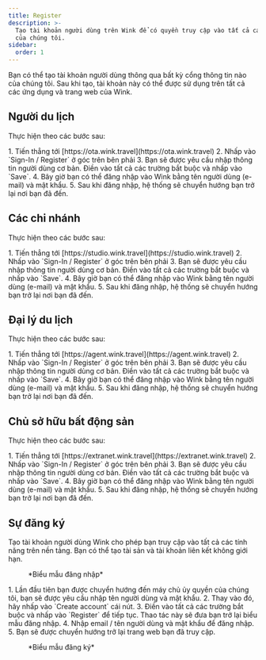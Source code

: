 ```yaml
---
title: Register
description: >-
  Tạo tài khoản người dùng trên Wink để có quyền truy cập vào tất cả các dịch vụ
  của chúng tôi.
sidebar:
  order: 1
---
```


Bạn có thể tạo tài khoản người dùng thông qua bất kỳ cổng thông tin nào của chúng tôi. Sau khi tạo, tài khoản này có thể được sử dụng trên tất cả các ứng dụng và trang web của Wink.

## Người du lịch

Thực hiện theo các bước sau:

<Steps>
  1. Tiến thẳng tới [https://ota.wink.travel](https://ota.wink.travel)
  2. Nhấp vào `Sign-In / Register` ở góc trên bên phải
  3. Bạn sẽ được yêu cầu nhập thông tin người dùng cơ bản. Điền vào tất cả các trường bắt buộc và nhấp vào `Save`.
  4. Bây giờ bạn có thể đăng nhập vào Wink bằng tên người dùng (e-mail) và mật khẩu.
  5. Sau khi đăng nhập, hệ thống sẽ chuyển hướng bạn trở lại nơi bạn đã đến.
</Steps>


## Các chi nhánh

Thực hiện theo các bước sau:

<Steps>
  1. Tiến thẳng tới [https://studio.wink.travel](https://studio.wink.travel)
  2. Nhấp vào `Sign-In / Register` ở góc trên bên phải
  3. Bạn sẽ được yêu cầu nhập thông tin người dùng cơ bản. Điền vào tất cả các trường bắt buộc và nhấp vào `Save`.
  4. Bây giờ bạn có thể đăng nhập vào Wink bằng tên người dùng (e-mail) và mật khẩu.
  5. Sau khi đăng nhập, hệ thống sẽ chuyển hướng bạn trở lại nơi bạn đã đến.
</Steps>


## Đại lý du lịch

Thực hiện theo các bước sau:

<Steps>
  1. Tiến thẳng tới [https://agent.wink.travel](https://agent.wink.travel)
  2. Nhấp vào `Sign-In / Register` ở góc trên bên phải
  3. Bạn sẽ được yêu cầu nhập thông tin người dùng cơ bản. Điền vào tất cả các trường bắt buộc và nhấp vào `Save`.
  4. Bây giờ bạn có thể đăng nhập vào Wink bằng tên người dùng (e-mail) và mật khẩu.
  5. Sau khi đăng nhập, hệ thống sẽ chuyển hướng bạn trở lại nơi bạn đã đến.
</Steps>


## Chủ sở hữu bất động sản

Thực hiện theo các bước sau:

<Steps>
  1. Tiến thẳng tới [https://extranet.wink.travel](https://extranet.wink.travel)
  2. Nhấp vào `Sign-In / Register` ở góc trên bên phải
  3. Bạn sẽ được yêu cầu nhập thông tin người dùng cơ bản. Điền vào tất cả các trường bắt buộc và nhấp vào `Save`.
  4. Bây giờ bạn có thể đăng nhập vào Wink bằng tên người dùng (e-mail) và mật khẩu.
  5. Sau khi đăng nhập, hệ thống sẽ chuyển hướng bạn trở lại nơi bạn đã đến.
</Steps>


## Sự đăng ký

Tạo tài khoản người dùng Wink cho phép bạn truy cập vào tất cả các tính năng trên nền tảng. Bạn có thể tạo tài sản và tài khoản liên kết không giới hạn.

<figure>
  <CloudinaryImage width="350" height="553" resize="scale" quality="best" alt="Đăng nhập" src="academy/sign-in" errorImage="noimage_opaque_nyrtl0.png" />

  <figcaption>*Biểu mẫu đăng nhập*</figcaption>
</figure>


<Steps>
  1. Lần đầu tiên bạn được chuyển hướng đến máy chủ ủy quyền của chúng tôi, bạn sẽ được yêu cầu nhập tên người dùng và mật khẩu.
  2. Thay vào đó, hãy nhấp vào `Create account` cái nút.
  3. Điền vào tất cả các trường bắt buộc và nhấp vào `Register` để tiếp tục. Thao tác này sẽ đưa bạn trở lại biểu mẫu đăng nhập.
  4. Nhập email / tên người dùng và mật khẩu để đăng nhập.
  5. Bạn sẽ được chuyển hướng trở lại trang web bạn đã truy cập.
</Steps>


<figure>
  <CloudinaryImage width="350" height="615" resize="scale" quality="best" alt="Đăng ký" src="academy/register" errorImage="noimage_opaque_nyrtl0.png" />

  <figcaption>*Biểu mẫu đăng ký*</figcaption>
</figure>

